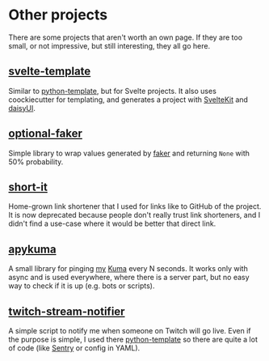 <script lang="ts">import Icon from '@iconify/svelte';</script>

# Other projects

There are some projects that aren't worth an own page.
If they are too small, or not impressive, but still interesting, they all go here.

## [svelte-template](https://github.com/PerchunPak/svelte-template)

Similar to [python-template](/python-template), but for Svelte projects.
It also uses coockiecutter for templating,
and generates a project with [SvelteKit](https://kit.svelte.dev/) and [daisyUI](https://daisyui.com/).

## [optional-faker](https://github.com/PerchunPak/optional-faker)

Simple library to wrap values generated by [faker](https://faker.readthedocs.io/en/master/) and returning `None` with 50% probability.

## [short-it](https://github.com/PerchunPak/short-it)

Home-grown link shortener that I used for links like to GitHub of the project.
It is now deprecated because people don't really trust link shorteners,
and I didn't find a use-case where it would be better that direct link.

## [apykuma](https://github.com/PerchunPak/apykuma)

A small library for pinging [my](https://kuma.perchun.it) [Kuma](https://github.com/louislam/uptime-kuma#readme) every N seconds. It works only with async and is used everywhere, where there is a server part, but no easy way to check if it is up (e.g. bots or scripts).

## [twitch-stream-notifier](https://github.com/PerchunPak/twitch-stream-notifier)

A simple script to notify me when someone on Twitch will go live. Even if the purpose is simple, I used there [python-template](/python-template) so there are quite a lot of code (like [Sentry](https://sentry.io) or config in YAML).
